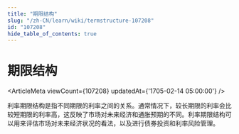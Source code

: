 ```yaml
---
title: "期限结构"
slug: "/zh-CN/learn/wiki/termstructure-107208"
id: "107208"
hide_table_of_contents: true
---
```



# 期限结构

<ArticleMeta viewCount={107208} updatedAt={'1705-02-14 05:00:00'} />

利率期限结构是指不同期限的利率之间的关系。通常情况下，较长期限的利率会比较短期限的利率高，这反映了市场对未来经济和通胀预期的不同。利率期限结构可以用来评估市场对未来经济状况的看法，以及进行债券投资和利率风险管理。
